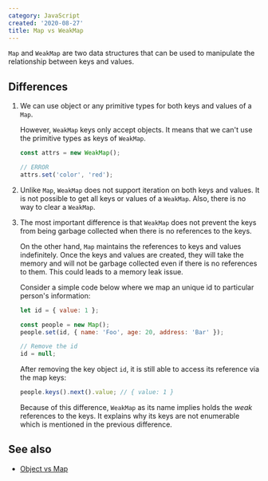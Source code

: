 ```yaml
---
category: JavaScript
created: '2020-08-27'
title: Map vs WeakMap
---
```


`Map` and `WeakMap` are two data structures that can be used to manipulate the relationship between keys and values.

## Differences

1. We can use object or any primitive types for both keys and values of a `Map`.

    However, `WeakMap` keys only accept objects. It means that we can't use the primitive types as keys of `WeakMap`.

    ```js
    const attrs = new WeakMap();

    // ERROR
    attrs.set('color', 'red');
    ```

2. Unlike `Map`, `WeakMap` does not support iteration on both keys and values. It is not possible to get all keys or values of a `WeakMap`.
   Also, there is no way to clear a `WeakMap`.

3. The most important difference is that `WeakMap` does not prevent the keys from being garbage collected when there is no references to the keys.

    On the other hand, `Map` maintains the references to keys and values indefinitely. Once the keys and values are created, they will take the memory and will not be garbage collected even if there is no references to them.
    This could leads to a memory leak issue.

    Consider a simple code below where we map an unique id to particular person's information:

    ```js
    let id = { value: 1 };

    const people = new Map();
    people.set(id, { name: 'Foo', age: 20, address: 'Bar' });

    // Remove the id
    id = null;
    ```

    After removing the key object `id`, it is still able to access its reference via the map keys:

    ```js
    people.keys().next().value; // { value: 1 }
    ```

    Because of this difference, `WeakMap` as its name implies holds the _weak_ references to the keys.
    It explains why its keys are not enumerable which is mentioned in the previous difference.

## See also

-   [Object vs Map](https://phuoc.ng/collection/this-vs-that/object-vs-map/)
